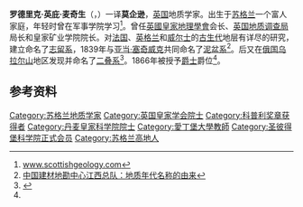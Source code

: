 {{Infobox Scientist
|name              = 罗德里克·麦奇生
|box_width         =
|image             = Roderick Murchison.jpg
|caption           =
|birth_date        = {{birth date|1792|2|19}}
|birth_place       = [[蘇格蘭|蘇格蘭]]{{link-en|繆勒夫奧德|Muir of Ord}}
|death_date        = {{death date and age|1871|10|22|1792|2|19}}
|death_place       = [[英国|英国]][[伦敦|伦敦]]
|residence         = 
|citizenship       = 
|work_institution  = [[爱丁堡大学|爱丁堡大学]]
|nationality       = [[英国|英国]]
|ethnicity         = 
|field             = [[地质学|地质学]]
|prizes            = [[科普利獎章|科普利獎章]]（1849年）
}}
'''罗德里克·英庇·麦奇生'''（{{lang-en|'''Roderick Impey Murchison'''}}，{{bd|1792年|2月19日|1871年|10月22日}}）一译'''莫企逊'''，[[英国|英国]]地质学家。出生于[[苏格兰|苏格兰]]一个富人家庭，年轻时曾在军事学院学习<ref name="scottishgeology">[http://www.scottishgeology.com/geology/scottish_geologists/people/roderick_impey_murchison.html www.scottishgeology.com]{{dead link|date=2018年4月 |bot=InternetArchiveBot |fix-attempted=yes }}</ref>。曾任[[英國皇家地理學會|英國皇家地理學會]]会长、[[英国地质调查局|英国地质调查局]]局长和皇家矿业学院院长。对[[法国|法国]]、[[英格兰|英格兰]]和[[威尔士|威尔士]]的[[古生代|古生代]]地层有详尽的研究，建立命名了[[志留系|志留系]]，1839年与[[亚当·塞奇威克|亚当·塞奇威克]]共同命名了[[泥盆系|泥盆系]]<ref>[http://www.jxjd.com.cn/index.php?option=com_content&task=view&id=265&Itemid=2 中国建材地勘中心江西总队：地质年代名称的由来 ]{{dead link|date=2018年4月 |bot=InternetArchiveBot |fix-attempted=yes }}</ref>。后又在[[俄国|俄国]][[乌拉尔山|乌拉尔山]]地区发现并命名了[[二叠系|二叠系]]<ref>{{cite book zh |author=辞海编纂委员会 |title=《辞海》（1999年版） |format=M |edition=1 |location=上海 |publisher=上海辞书出版社 |date=2000 |pages= |id= ISBN 7-5326-0630-9}}</ref>。1866年被授予[[爵士|爵士]]爵位<ref name="scottishgeology"/>。

== 参考资料 ==
{{reflist}}

{{1801年至1850年科普利奖章获得者}}
{{Authority control}}
{{DEFAULTSORT:murchison}}
[[Category:苏格兰地质学家|Category:苏格兰地质学家]]
[[Category:英国皇家学会院士|Category:英国皇家学会院士]]
[[Category:科普利奖章获得者|Category:科普利奖章获得者]]
[[Category:丹麦皇家科学院院士|Category:丹麦皇家科学院院士]]
[[Category:愛丁堡大學教師|Category:愛丁堡大學教師]]
[[Category:圣彼得堡科学院正式会员|Category:圣彼得堡科学院正式会员]]
[[Category:苏格兰高地人|Category:苏格兰高地人]]
{{UK-bio-stub}}